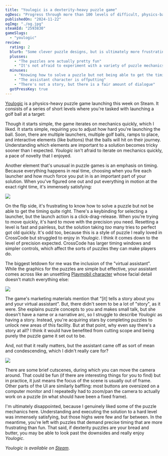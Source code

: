 ```yaml
---
title: "Youlogic is a dexterity-heavy puzzle game"
ogDesc: "Progress through more than 100 levels of difficult, physics-based puzzles."
publishedOn: "2024-11-22"
ogImg: "./og.jpg"
steamId: "2593830"
gameSlugs:
  - "youlogic"
review:
  rating: 2
  blurb: "Some clever puzzle designs, but is ultimately more frustrating than fun."
  plusses:
    - "The puzzles are actually pretty fun"
    - "It's not afraid to experiment with a variety of puzzle mechanics"
  minuses:
    - "Knowing how to solve a puzzle but not being able to get the timing right is frustrating"
    - "The assistant character is offputting"
    - "There's not a story, but there is a fair amount of dialogue"
  gotPressKey: true
---
```


[Youlogic](https://store.steampowered.com/app/2593830/Youlogic/?curator_clanid=45203122) is a physics-heavy puzzle game launching this week on Steam. It consists of a series of short levels where you're tasked with launching a golf ball at a target:

<YoutubeEmbed youtubeId="oeXa2nfTEiI" />

Though it starts simple, the game iterates on mechanics quickly, which I liked. It starts simple, requiring you to adjust how hard you're launching the ball. Soon, there are multiple launchers, multiple golf balls, ramps to place, and interactive elements (like buttons) that the balls will hit on their journey. Understanding which elements are important to a solution becomes tricky sooner than I expected. _Youlogic_ isn't afraid to iterate on mechanics quickly, a pace of novelty that I enjoyed.

Another element that's unusual in puzzle games is an emphasis on timing. Because everything happens in real time, choosing when you fire each launcher and how much force you put in is an important part of your solution. When you've figured one out and put everything in motion at the exact right time, it's immensely satisfying:

![](./timing.webp)

On the flip side, it's frustrating to know how to solve a puzzle but not be able to get the timing quite right. There's a keybinding for selecting a launcher, but the launch action is a click-drag-release. When you're trying to move quickly, it's hard to move with the precision you need. Resetting a level is fast and painless, but the solution taking _too_ many tries to perfect got old quickly. It's odd too, because this is a style of puzzle I really loved in <RoundedLink href="/games/cross-code/">CrossCode</RoundedLink> but struggled to enjoy in _Youlogic_. I think it comes down to the level of precision expected. CrossCode has larger timing windows and simpler controls, which affect the sorts of puzzles they can make players do.

The biggest letdown for me was the inclusion of the "virtual assistant". While the graphics for the puzzles are simple but effective, your assistant comes across like an unsettling [Playmobil character](https://www.google.com/search?q=playmobil+face&udm=2) whose facial detail doesn't match everything else:

![](./face.jpg)

The game's marketing materials mention that "[it] tells a story about you and your virtual assistant". But, there didn't seem to be a lot of "story", as it were. She explains puzzle concepts to you and makes small talk, but she doesn't have a name or a narrative arc, so I struggle to describe _Youlogic_ as having a story. Instead, you're acquiring stars by completing puzzles to unlock new areas of this facility. But at that point, why even say there's a story at all? I think it would have benefited from cutting scope and being purely the puzzle game it set out to be.

And, not that it really matters, but the assistant came off as sort of mean and condescending, which I didn't really care for?

![](./mean.jpg)

There are some brief cutscenes, during which you can move the camera around. That could be fun (if there are interesting things for you to find) but in practice, it just means the focus of the scene is usually out of frame. Other parts of the UI are similarly baffling: most buttons are oversized on a computer monitor and I repeatedly had to zoom/pan the camera to actually work on a puzzle (in what should have been a fixed frame).

I'm ultimately disappointed, because I genuinely liked some of the puzzle mechanics here. Understanding and executing the solution to a hard level was immensely satisfying, but those highs were few and far between. In the meantime, you're left with puzzles that demand precise timing that are more frustrating than fun. That said, if dexterity puzzles are your bread and butter, you may be able to look past the downsides and really enjoy _Youlogic_.

<ReviewSummary review={props.frontmatter.review} />

_<RoundedLink href="/games/youlogic">Youlogic</RoundedLink> is available on [Steam](https://store.steampowered.com/app/2593830/Youlogic/?curator_clanid=45203122)_.
